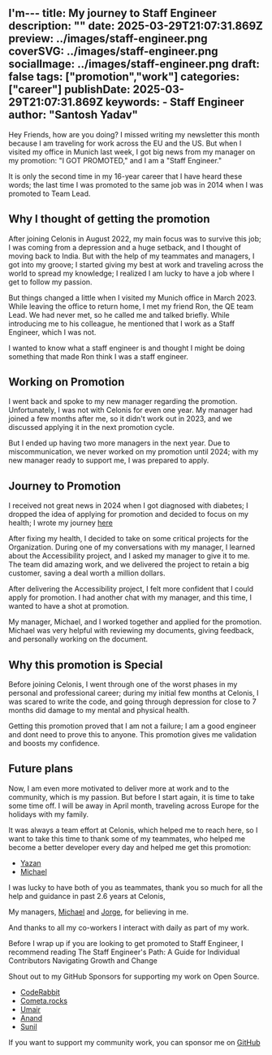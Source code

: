 I'm---
title: My journey to Staff Engineer
description: ""
date: 2025-03-29T21:07:31.869Z
preview: ../images/staff-engineer.png
coverSVG: ../images/staff-engineer.png
socialImage: ../images/staff-engineer.png
draft: false
tags: ["promotion","work"]
categories: ["career"]
publishDate: 2025-03-29T21:07:31.869Z
keywords:
    -  Staff Engineer
author: "Santosh Yadav"
---


Hey Friends, how are you doing? I missed writing my newsletter this month because I am traveling for work across the EU and the US. But when I visited my office in Munich last week, I got big news from my manager on my promotion: "I GOT PROMOTED," and I am a "Staff Engineer."

It is only the second time in my 16-year career that I have heard these words; the last time I was promoted to the same job was in 2014 when I was promoted to Team Lead.

## Why I thought of getting the promotion
After joining Celonis in August 2022, my main focus was to survive this job; I was coming from a depression and a huge setback, and I thought of moving back to India.
But with the help of my teammates and managers, I got into my groove; I started giving my best at work and traveling across the world to spread my knowledge; I realized I am lucky to have a job where I get to follow my passion.

But things changed a little when I visited my Munich office in March 2023. While leaving the office to return home, I met my friend Ron, the QE team Lead. We had never met, so he called me and talked briefly. While introducing me to his colleague, he mentioned that I work as a Staff Engineer, which I was not. 

I wanted to know what a staff engineer is and thought I might be doing something that made Ron think I was a staff engineer. 

## Working on Promotion
I went back and spoke to my new manager regarding the promotion. Unfortunately, I was not with Celonis for even one year. My manager had joined a few months after me, so it didn't work out in 2023, and we discussed applying it in the next promotion cycle.

But I ended up having two more managers in the next year. Due to miscommunication, we never worked on my promotion until 2024; with my new manager ready to support me, I was prepared to apply.

## Journey to Promotion
I received not great news in 2024 when I got diagnosed with diabetes; I dropped the idea of applying for promotion and decided to focus on my health; I wrote my journey [here](https://www.santoshyadav.dev/blog/2024-09-29-fighting-the-invisible-battle-my-story-of-health-struggles/) 

After fixing my health, I decided to take on some critical projects for the Organization. During one of my conversations with my manager, I learned about the Accessibility project, and I asked my manager to give it to me. The team did amazing work, and we delivered the project to retain a big customer, saving a deal worth a million dollars.

After delivering the Accessibility project, I felt more confident that I could apply for promotion. I had another chat with my manager, and this time, I wanted to have a shot at promotion. 

My manager, Michael, and I worked together and applied for the promotion. Michael was very helpful with reviewing my documents, giving feedback, and personally working on the document.

## Why this promotion is Special
Before joining Celonis, I went through one of the worst phases in my personal and professional career; during my initial few months at Celonis, I was scared to write the code, and going through depression for close to 7 months did damage to my mental and physical health.

Getting this promotion proved that I am not a failure; I am a good engineer and dont need to prove this to anyone. This promotion gives me validation and boosts my confidence.

## Future plans
Now, I am even more motivated to deliver more at work and to the community, which is my passion. 
But before I start again, it is time to take some time off. I will be away in April month, traveling across Europe for the holidays with my family.

It was always a team effort at Celonis, which helped me to reach here, so I want to take this time to thank some of my teammates, who helped me become a better developer every day and helped me get this promotion:

- [Yazan](https://www.linkedin.com/in/yazanaabed/)
- [Michael](https://www.linkedin.com/in/michaelrosett/)

I was lucky to have both of you as teammates, thank you so much for all the help and guidance in past 2.6 years at Celonis,

My managers, [Michael](https://www.linkedin.com/in/michael-guntsch/) and [Jorge](https://www.linkedin.com/in/jorgeferrerzarzuela/), for believing in me.

And thanks to all my co-workers I interact with daily as part of my work.

Before I wrap up if you are looking to get promoted to Staff Engineer, I recommend reading The Staff Engineer's Path: A Guide for Individual Contributors Navigating Growth and Change
 

Shout out to my GitHub Sponsors for supporting my work on Open Source.

- [CodeRabbit](https://www.coderabbit.ai/)
- [Cometa.rocks](https://github.com/cometa-rocks/)
- [Umair](https://twitter.com/_UmairHafeez_)
- [Anand](https://twitter.com/AnandChowdhary)
- [Sunil](https://twitter.com/sunil_designer)

If you want to support my community work, you can sponsor me on [GitHub](https://github.com/sponsors/santoshyadavdev)